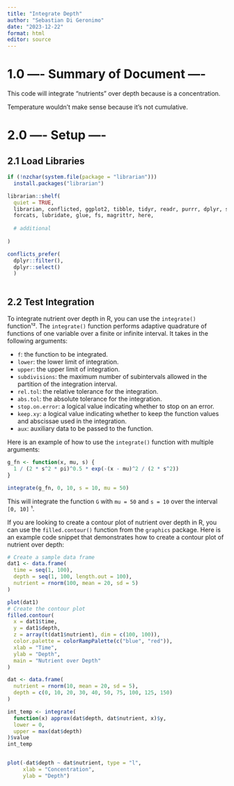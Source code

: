 ```yaml
---
title: "Integrate Depth"
author: "Sebastian Di Geronimo"
date: "2023-12-22"
format: html
editor: source
---
```


# 1.0 ---- Summary of Document ----

This code will integrate "nutrients" over depth because is a concentration.

Temperature wouldn't make sense because it's not cumulative.

# 2.0 ---- Setup ----


## 2.1 Load Libraries

```r
if (!nzchar(system.file(package = "librarian"))) 
  install.packages("librarian")

librarian::shelf(
  quiet = TRUE,
  librarian, conflicted, ggplot2, tibble, tidyr, readr, purrr, dplyr, stringr,
  forcats, lubridate, glue, fs, magrittr, here,
  
  # additional
  
)

conflicts_prefer(
  dplyr::filter(), 
  dplyr::select()
  )
  

```

## 2.2 Test Integration

To integrate nutrient over depth in R, you can use the `integrate()`
function¹². The `integrate()` function performs adaptive quadrature of
functions of one variable over a finite or infinite interval. It takes in the
following arguments:

  - `f`: the function to be integrated.
  - `lower`: the lower limit of integration.
  - `upper`: the upper limit of integration.
  - `subdivisions`: the maximum number of subintervals allowed in the partition
    of the integration interval.
  - `rel.tol`: the relative tolerance for the integration.
  - `abs.tol`: the absolute tolerance for the integration.
  - `stop.on.error`: a logical value indicating whether to stop on an error.
  - `keep.xy`: a logical value indicating whether to keep the function values
    and abscissae used in the integration.
  - `aux`: auxiliary data to be passed to the function.

Here is an example of how to use the `integrate()` function with multiple
arguments:

```r
g_fn <- function(x, mu, s) {
  1 / (2 * s^2 * pi)^0.5 * exp(-(x - mu)^2 / (2 * s^2))
}

integrate(g_fn, 0, 10, s = 10, mu = 50)
```

This will integrate the function `G` with `mu = 50` and `s = 10` over the
interval `[0, 10]` ¹.

If you are looking to create a contour plot of nutrient over depth in R, you
can use the `filled.contour()` function from the `graphics` package. Here is an
example code snippet that demonstrates how to create a contour plot of
nutrient over depth:

```r
# Create a sample data frame
dat1 <- data.frame(
  time = seq(1, 100),
  depth = seq(1, 100, length.out = 100),
  nutrient = rnorm(100, mean = 20, sd = 5)
)

plot(dat1)
# Create the contour plot
filled.contour(
  x = dat1$time,
  y = dat1$depth,
  z = array(t(dat1$nutrient), dim = c(100, 100)),
  color.palette = colorRampPalette(c("blue", "red")),
  xlab = "Time",
  ylab = "Depth",
  main = "Nutrient over Depth"
)


```



```r
dat <- data.frame(
  nutrient = rnorm(10, mean = 20, sd = 5),
  depth = c(0, 10, 20, 30, 40, 50, 75, 100, 125, 150)
)

int_temp <- integrate(
  function(x) approx(dat$depth, dat$nutrient, x)$y,
  lower = 0, 
  upper = max(dat$depth)
)$value
int_temp


plot(-dat$depth ~ dat$nutrient, type = "l",
     xlab = "Concentration",
     ylab = "Depth")

```

